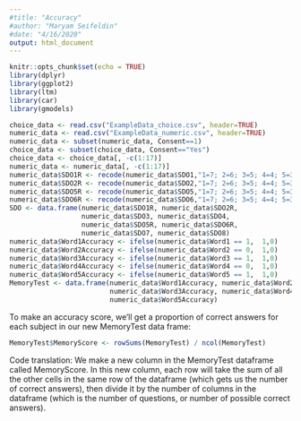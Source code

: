 ```yaml
---
#title: "Accuracy"
#author: "Maryam Seifeldin"
#date: "4/16/2020"
output: html_document
---
```


```r
knitr::opts_chunk$set(echo = TRUE)
library(dplyr)
library(ggplot2)
library(ltm)
library(car)
library(gmodels)

choice_data <- read.csv("ExampleData_choice.csv", header=TRUE)
numeric_data <- read.csv("ExampleData_numeric.csv", header=TRUE)
numeric_data <- subset(numeric_data, Consent==1)
choice_data <- subset(choice_data, Consent=="Yes")
choice_data <- choice_data[, -c(1:17)]
numeric_data <- numeric_data[, -c(1:17)]
numeric_data$SDO1R <- recode(numeric_data$SDO1,"1=7; 2=6; 3=5; 4=4; 5=3; 6=2; 7=1; else=NA")
numeric_data$SDO2R <- recode(numeric_data$SDO2,"1=7; 2=6; 3=5; 4=4; 5=3; 6=2; 7=1; else=NA")
numeric_data$SDO5R <- recode(numeric_data$SDO5,"1=7; 2=6; 3=5; 4=4; 5=3; 6=2; 7=1; else=NA")
numeric_data$SDO6R <- recode(numeric_data$SDO6,"1=7; 2=6; 3=5; 4=4; 5=3; 6=2; 7=1; else=NA")
SDO <- data.frame(numeric_data$SDO1R, numeric_data$SDO2R, 
                  numeric_data$SDO3, numeric_data$SDO4, 
                  numeric_data$SDO5R, numeric_data$SDO6R,
                  numeric_data$SDO7, numeric_data$SDO8)
numeric_data$Word1Accuracy <- ifelse(numeric_data$Word1 == 1,  1,0)
numeric_data$Word2Accuracy <- ifelse(numeric_data$Word2 == 0,  1,0)
numeric_data$Word3Accuracy <- ifelse(numeric_data$Word3 == 1,  1,0)
numeric_data$Word4Accuracy <- ifelse(numeric_data$Word4 == 0,  1,0)
numeric_data$Word5Accuracy <- ifelse(numeric_data$Word5 == 1,  1,0)
MemoryTest <- data.frame(numeric_data$Word1Accuracy, numeric_data$Word2Accuracy, 
                         numeric_data$Word3Accuracy, numeric_data$Word4Accuracy, 
                         numeric_data$Word5Accuracy)
```
To make an accuracy score, we'll get a proportion of correct answers for each subject in our new MemoryTest data frame:
```r
MemoryTest$MemoryScore <- rowSums(MemoryTest) / ncol(MemoryTest)
```
Code translation: We make a new column in the MemoryTest dataframe called MemoryScore. In this new column, each row will take the sum of all the other cells in the same row of the dataframe (which gets us the number of correct answers), then divide it by the number of columns in the dataframe (which is the number of questions, or number of possible correct answers).
